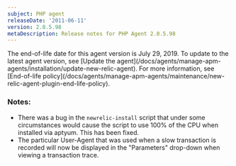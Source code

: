 ```yaml
---
subject: PHP agent
releaseDate: '2011-06-11'
version: 2.0.5.98
metaDescription: Release notes for PHP Agent 2.0.5.98
---
```


<Callout variant="important">
  The end-of-life date for this agent version is July 29, 2019. To update to the latest agent version, see [Update the agent](/docs/agents/manage-apm-agents/installation/update-new-relic-agent). For more information, see [End-of-life policy](/docs/agents/manage-apm-agents/maintenance/new-relic-agent-plugin-end-life-policy).
</Callout>

### Notes:

* There was a bug in the `newrelic-install` script that under some circumstances would cause the script to use 100% of the CPU when installed via aptyum. This has been fixed.
* The particular User-Agent that was used when a slow transaction is recorded will now be displayed in the "Parameters" drop-down when viewing a transaction trace.
